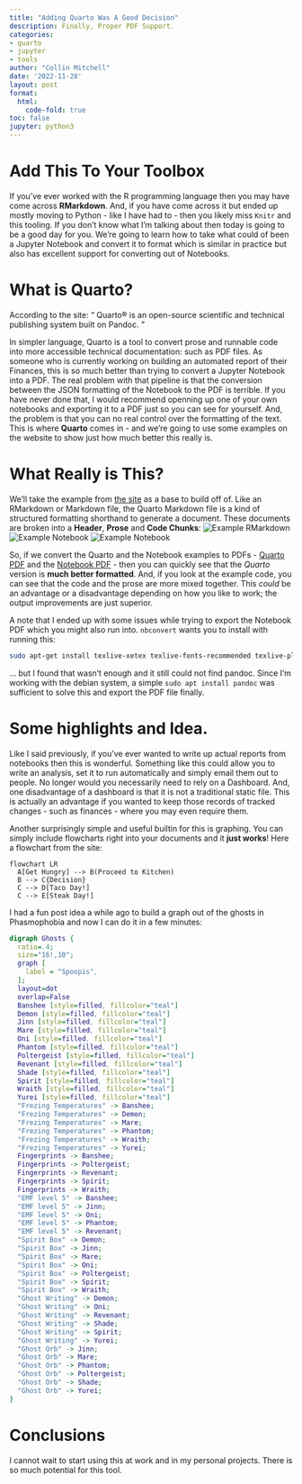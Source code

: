 ```yaml
---
title: "Adding Quarto Was A Good Decision"
description: Finally, Proper PDF Support.
categories:
- quarto
- jupyter
- tools
author: "Collin Mitchell"
date: '2022-11-28'
layout: post
format: 
  html:
    code-fold: true
toc: false
jupyter: python3
---
```


# Add This To Your Toolbox
If you've ever worked with the R programming language then you may have come across **RMarkdown**. And, if you have come across it but ended up mostly moving to Python - like I have had to - then you likely miss `Knitr` and this tooling. If you don't know what I'm talking about then today is going to be a good day for you. We're going to learn how to take what could of been a Jupyter Notebook and convert it to format which is similar in practice but also has excellent support for converting out of Notebooks. 

# What is Quarto?
According to the site:
<q> Quarto® is an open-source scientific and technical publishing system built on Pandoc. </q>

In simpler language, Quarto is a tool to convert prose and runnable code into more accessible technical documentation: such as PDF files. As someone who is currently working on building an automated report of their Finances, this is so much better than trying to convert a Jupyter Notebook into a PDF. The real problem with that pipeline is that the conversion between the JSON formatting of the Notebook to the PDF is terrible. If you have never done that, I would recommend openning up one of your own notebooks and exporting it to a PDF just so you can see for yourself. And, the problem is that you can no real control over the formatting of the text. This is where **Quarto** comes in - and we're going to use some examples on the website to show just how much better this really is.


# What Really is This?
We'll take the example from [the site](https://quarto.org/docs/get-started/hello/jupyter.html) as a base to build off of. Like an RMarkdown  or Markdown file, the Quarto Markdown file is a kind of structured formatting shorthand to generate a document. These documents are broken into a **Header**, **Prose** and **Code Chunks**:
![Example RMarkdown](../../_images/qmd/hello-quarto/summary-rmarkdown-elelemnts.png)
![Example Notebook](../../_images/qmd/hello-quarto/hello-quarto-notebook-example.png)
![Example Notebook](../../_images/qmd/hello-quarto/hello-quarto-qmd-example.png)

So, if we convert the Quarto and the Notebook examples to PDFs - [Quarto PDF](_pdfs/hello-quarto.pdf) and the [Notebook PDF](_pdfs/hello-notebook.pdf) - then you can quickly see that the *Quarto* version is **much better formatted**. And, if you look at the example code, you can see that the code and the prose are more mixed together. This *could* be an advantage or a disadvantage depending on how you like to work; the output improvements are just superior.

A note that I ended up with some issues while trying to export the Notebook PDF which you might also run into. `nbconvert` wants you to install with running this:
```bash
sudo apt-get install texlive-xetex texlive-fonts-recommended texlive-plain-generic
```
... but I found that wasn't enough and it still could not find pandoc. Since I'm working with the debian system, a simple `sudo apt install pandoc` was sufficient to solve this and export the PDF file finally.

# Some highlights and Idea.
Like I said previously, if you've ever wanted to write up actual reports from notebooks then this is wonderful. Something like this could allow you to write an analysis, set it to run automatically and simply email them out to people. No longer would you necessarily need to rely on a Dashboard. And, one disadvantage of a dashboard is that it is not a traditional static file. This is actually an advantage if you wanted to keep those records of tracked changes - such as finances - where you may even require them.

Another surprisingly simple and useful builtin for this is graphing. You can simply include flowcharts right into your documents and it **just works**! Here a flowchart from the site:
```mermaid
flowchart LR
  A[Get Hungry] --> B(Proceed to Kitchen)
  B --> C{Decision}
  C --> D[Taco Day!]
  C --> E[Steak Day!]
```

I had a fun post idea a while ago to build a graph out of the ghosts in Phasmophobia and now I can do it in a few minutes:
```dot
digraph Ghosts {
  ratio=.4;
  size="16!,10";
  graph [
    label = "Spoopis",
  ];
  layout=dot
  overlap=False
  Banshee [style=filled, fillcolor="teal"]
  Demon [style=filled, fillcolor="teal"]
  Jinn [style=filled, fillcolor="teal"]
  Mare [style=filled, fillcolor="teal"]
  Oni [style=filled, fillcolor="teal"]
  Phantom [style=filled, fillcolor="teal"]
  Poltergeist [style=filled, fillcolor="teal"]
  Revenant [style=filled, fillcolor="teal"]
  Shade [style=filled, fillcolor="teal"]
  Spirit [style=filled, fillcolor="teal"]
  Wraith [style=filled, fillcolor="teal"]
  Yurei [style=filled, fillcolor="teal"]
  "Frezing Temperatures" -> Banshee;
  "Frezing Temperatures" -> Demon;
  "Frezing Temperatures" -> Mare;
  "Frezing Temperatures" -> Phantom;
  "Frezing Temperatures" -> Wraith;
  "Frezing Temperatures" -> Yurei;
  Fingerprints -> Banshee;
  Fingerprints -> Poltergeist;
  Fingerprints -> Revenant;
  Fingerprints -> Spirit;
  Fingerprints -> Wraith;
  "EMF level 5" -> Banshee;
  "EMF level 5" -> Jinn;
  "EMF level 5" -> Oni;
  "EMF level 5" -> Phantom;
  "EMF level 5" -> Revenant;
  "Spirit Box" -> Demon;
  "Spirit Box" -> Jinn;
  "Spirit Box" -> Mare;
  "Spirit Box" -> Oni;
  "Spirit Box" -> Poltergeist;
  "Spirit Box" -> Spirit;
  "Spirit Box" -> Wraith;
  "Ghost Writing" -> Demon;
  "Ghost Writing" -> Oni;
  "Ghost Writing" -> Revenant;
  "Ghost Writing" -> Shade;
  "Ghost Writing" -> Spirit;
  "Ghost Writing" -> Yurei;
  "Ghost Orb" -> Jinn;
  "Ghost Orb" -> Mare;
  "Ghost Orb" -> Phantom;
  "Ghost Orb" -> Poltergeist;
  "Ghost Orb" -> Shade;
  "Ghost Orb" -> Yurei;
}
```

# Conclusions
I cannot wait to start using this at work and in my personal projects. There is so much potential for this tool.